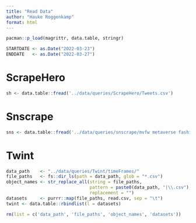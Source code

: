 ```yaml
---
title: "Read Data"
author: "Hauke Roggenkamp"
format: html
---
```


```r
pacman::p_load(magrittr, data.table, stringr)
```

```r
STARTDATE <- as.Date("2022-03-23")
ENDDATE   <- as.Date("2022-03-27")
```

# ScrapeHero

```r
sh <- data.table::fread('../data/queries/ScrapeHero/Tweets.csv')
```

# Snscrape

```r
sns <- data.table::fread('../data/queries/snscrape/mvfw metaverse fashion week_2022-02-23_2022-04-27.csv')
```

# Twint

```r
data_path    <- "../data/queries/Twint/timeFrames/"
file_paths   <- fs::dir_ls(path = data_path, glob = "*.csv")
object_names <- str_replace_all(string = file_paths,
                                pattern = paste0(data_path, "|\\.csv"),
                                replacement = "")
datasets     <- purrr::map(file_paths, read.csv, sep = "\t")
twint <- data.table::rbindlist(l = datasets)

rm(list = c('data_path', 'file_paths', 'object_names', 'datasets'))
```
